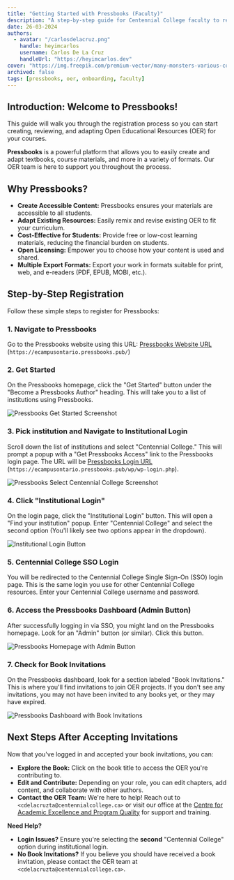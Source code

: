 ```yaml
---
title: "Getting Started with Pressbooks (Faculty)"
description: "A step-by-step guide for Centennial College faculty to register for Pressbooks and start creating Open Educational Resources (OER)."
date: 26-03-2024
authors:
  - avatar: "/carlosdelacruz.png"
    handle: heyimcarlos
    username: Carlos De La Cruz
    handleUrl: "https://heyimcarlos.dev"
cover: "https://img.freepik.com/premium-vector/many-monsters-various-colors-doodle-come-bless-birthday-happy_577083-85.jpg?w=826"
archived: false
tags: [pressbooks, oer, onboarding, faculty]
---
```


## Introduction: Welcome to Pressbooks!

This guide will walk you through the registration process so you can start creating, reviewing, and adapting Open Educational Resources (OER) for your courses.

**Pressbooks** is a powerful platform that allows you to easily create and adapt textbooks, course materials, and more in a variety of formats.  Our OER team is here to support you throughout the process.

## Why Pressbooks?

-   **Create Accessible Content:** Pressbooks ensures your materials are accessible to all students.
-   **Adapt Existing Resources:** Easily remix and revise existing OER to fit your curriculum.
-   **Cost-Effective for Students:** Provide free or low-cost learning materials, reducing the financial burden on students.
-   **Open Licensing:** Empower you to choose how your content is used and shared.
-   **Multiple Export Formats:** Export your work in formats suitable for print, web, and e-readers (PDF, EPUB, MOBI, etc.).

## Step-by-Step Registration

Follow these simple steps to register for Pressbooks:

### 1. Navigate to Pressbooks

Go to the Pressbooks website using this URL: [Pressbooks Website URL](https://ecampusontario.pressbooks.pub/) (`https://ecampusontario.pressbooks.pub/`)

### 2. Get Started

On the Pressbooks homepage, click the "Get Started" button under the "Become a Pressbooks Author" heading. This will take you to a list of institutions using Pressbooks.

![Pressbooks Get Started Screenshot](/pressbooks-getting-started-faculty/get-started.png)

### 3. Pick institution and Navigate to Institutional Login 

Scroll down the list of institutions and select "Centennial College." This will prompt a popup with a "Get Pressbooks Access" link to the Pressbooks login page. The URL will be [Pressbooks Login URL](https://ecampusontario.pressbooks.pub/wp/wp-login.php) (`https://ecampusontario.pressbooks.pub/wp/wp-login.php`).

![Pressbooks Select Centennial College Screenshot](/pressbooks-getting-started-faculty/select-school.png)

### 4. Click "Institutional Login"

On the login page, click the "Institutional Login" button. This will open a "Find your institution" popup. Enter "Centennial College" and select the second option (You'll likely see two options appear in the dropdown).

![Institutional Login Button](/pressbooks-getting-started-faculty/registration-sso.png)

### 5. Centennial College SSO Login

You will be redirected to the Centennial College Single Sign-On (SSO) login page. This is the same login you use for other Centennial College resources. Enter your Centennial College username and password.

### 6. Access the Pressbooks Dashboard (Admin Button)

After successfully logging in via SSO, you might land on the Pressbooks homepage. Look for an "Admin" button (or similar). Click this button.

![Pressbooks Homepage with Admin Button](/pressbooks-getting-started-faculty/header-admin.png)

### 7. Check for Book Invitations

On the Pressbooks dashboard, look for a section labeled "Book Invitations." This is where you'll find invitations to join OER projects. If you don't see any invitations, you may not have been invited to any books yet, or they may have expired.

![Pressbooks Dashboard with Book Invitations](/pressbooks-getting-started-faculty/book-invitations.png)

## Next Steps After Accepting Invitations

Now that you've logged in and accepted your book invitations, you can:

*   **Explore the Book:** Click on the book title to access the OER you're contributing to.
*   **Edit and Contribute:** Depending on your role, you can edit chapters, add content, and collaborate with other authors.
*   **Contact the OER Team:** We're here to help! Reach out to `<cdelacruzta@centennialcollege.ca>` or visit our office at the [Centre for Academic Excellence and Program Quality](https://www.centennialcollege.ca/about-centennial/centres-and-institutes/teaching-excellence-and-academic-quality/centre-for-academic-excellence-and-program-quality-aepq) for support and training.

**Need Help?**

*   **Login Issues?** Ensure you're selecting the **second** "Centennial College" option during institutional login.
*   **No Book Invitations?** If you believe you should have received a book invitation, please contact the OER team at `<cdelacruzta@centennialcollege.ca>`.
